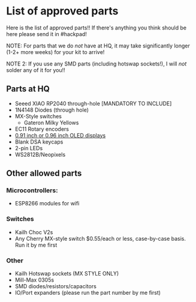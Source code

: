 # List of approved parts

Here is the list of approved parts!! If there's anything you think should be here please send it in #hackpad!

NOTE: For parts that we do *not* have at HQ, it may take significantly longer (1-2+ more weeks) for your kit to arrive!

NOTE 2: If you use any SMD parts (including hotswap sockets!), I will *not* solder any of it for you!!

## Parts at HQ
- Seeed XIAO RP2040 through-hole [MANDATORY TO INCLUDE]
- 1N4148 Diodes (through hole)
- MX-Style switches
    - Gateron Milky Yellows
- EC11 Rotary encoders
- [0.91 inch or 0.96 inch OLED displays](https://www.waveshare.com/0.91inch-oled-module.htm)
- Blank DSA keycaps
- 2-pin LEDs
- WS2812B/Neopixels

## Other allowed parts

### Microcontrollers:
- ESP8266 modules for wifi

### Switches
- Kailh Choc V2s
- Any Cherry MX-style switch $0.55/each or less, case-by-case basis. Run it by me first

### Other
- Kailh Hotswap sockets (MX STYLE ONLY)
- Mill-Max 0305s
- SMD diodes/resistors/capacitors
- IO/Port expanders (please run the part number by me first)